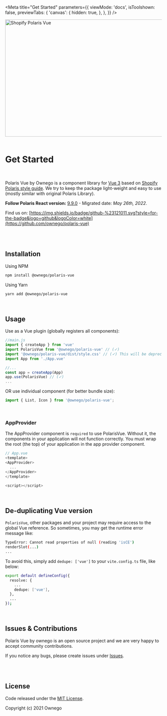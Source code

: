 
<Meta
  title="Get Started"
  parameters={{
    viewMode: 'docs',
    isToolshown: false,
    previewTabs: {
      'canvas': {
        hidden: true,
      },
    },
  }}
/>

<img src="https://github.com/ownego/polaris-vue/blob/master/public/images/banner.jpg?raw=true" alt="Shopify Polaris Vue" width="1000" height="376" />

<br/>
<br/>

# Get Started

<br/>

Polaris Vue by Ownego is a component library for [Vue 3](https://vuejs.org/) based on [Shopify Polaris style guide](https://polaris.shopify.com/). We try to keep the package light-weight and easy to use (mostly similar with original Polaris Library).

**Follow Polaris React version:** [9.9.0](https://github.com/Shopify/polaris/releases/tag/v9.9.0) - Migrated date: *May 26th, 2022*.

Find us on: [https://img.shields.io/badge/github-%23121011.svg?style=for-the-badge&logo=github&logoColor=white](https://github.com/ownego/polaris-vue)

<br/>
<br/>

## Installation

Using NPM

```bash
npm install @ownego/polaris-vue
```

Using Yarn

```bash
yarn add @ownego/polaris-vue
```

<br/>

## Usage

Use as a Vue plugin (globally registers all components):

```js
//main.js
import { createApp } from 'vue'
import PolarisVue from '@ownego/polaris-vue' // (✓)
import '@ownego/polaris-vue/dist/style.css' // (✓) This will be deprecated in the future, right after Vue 3 supports css injections.
import App from './App.vue'

//...
const app = createApp(App)
app.use(PolarisVue) // (✓)
...
```

OR use individual component (for better bundle size):

```js
import { List, Icon } from '@ownego/polaris-vue';
```

<br/>

### **AppProvider**
The AppProvider component is `required` to use PolarisVue. Without it, the components in your application will not function correctly. You must wrap the root (the top) of your application in the app provider component.

```javascript
// App.vue
<template>
<AppProvider>
  ...
</AppProvider>
</template>

<script></script>
```

<br/>

## De-duplicating Vue version

`PolarisVue`, other packages and your project may require access to the global Vue reference. So sometimes, you may get the runtime error message like:

```bash
TypeError: Cannot read properties of null (reading 'isCE')
renderSlot(...)
...
```

To avoid this, simply add `dedupe: ['vue']` to your `vite.config.ts` file, like below:

```bash
export default defineConfig({
  resolve: {
    ...
    dedupe: ['vue'],
  },
  ...
});
```

<br/>

## Issues & Contributions

Polaris Vue by ownego is an open source project and we are very happy to accept community contributions.

If you notice any bugs, please create issues under [Issues](https://github.com/ownego/polaris-vue/issues).

<br/>
<br/>

## License

Code released under the  [MIT License](https://github.com/ownego/polaris-vue/LICENSE).

Copyright (c) 2021 Ownego
